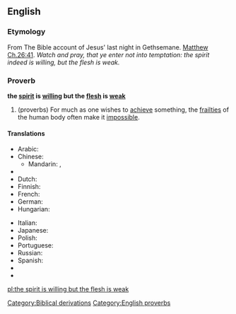 ==English==

===Etymology===
From The Bible account of Jesus' last night in Gethsemane. [[s:Bible (King James)/Matthew#Chapter 26|Matthew Ch.26:41]]. ''Watch and pray, that ye enter not into temptation: the spirit indeed is willing, but the flesh is weak.''

===Proverb===
'''the [[spirit]] is [[willing]] but the [[flesh]] is [[weak]]'''

# (proverbs) For much as one wishes to [[achieve]] something, the [[frailty|frailties]] of the human body often make it [[impossible]].

====Translations====
{{trans-top}}
* Arabic: {{t|ar|الروح تواقة ولكن الجسد ضعيف|sc=Arab}}
* Chinese:
** Mandarin: {{t|cmn|心有餘而力不足|sc=Hani|xs=Mandarin}}, {{t|cmn|心有余而力不足|tr=xīn yǒu yú ér lì bù zú|sc=Hani|xs=Mandarin}}
* {{trreq|Czech}}
* Dutch: {{t|nl|de geest is gewillig, maar het vlees is zwak}}
* Finnish: {{t-|fi|henki on altis, mutta liha on heikko}}
* French: {{t|fr|l'esprit est prompt, mais la chair est faible}}
* German: {{t|de|der Geist ist willig, aber das Fleisch ist schwach}}
* Hungarian: {{t|hu|a lélek kész, de a test erőtlen}}
{{trans-mid}}
* Italian: {{t|it|lo spirito è pronto, ma la carne è stanca}}
* Japanese: {{t|ja|心熱けれど肉体は弱し|tr=shin netsu keredo nikutai ba yowai|alt=心熱けれど肉体は弱し。|sc=Jpan}}
* Polish: {{t|pl|dusza chetna ale ciało słabe}}
* Portuguese: {{t|pt|o espírito está pronto, mas a carne é fraca}}
* Russian: {{t|ru|дух бодр, плоть же немощна|sc=Cyrl|tr=dux bodr, plot’ že némoščna}}
* Spanish: {{t|es|el espíritu está presto, mas la carne enferma}}
* {{trreq|Swedish}}
* {{trreq|Vietnamese}}
{{trans-bottom}}

[[Category:Biblical derivations]]
[[Category:English proverbs]]

[[pl:the spirit is willing but the flesh is weak]]
